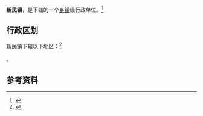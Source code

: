 {{中国乡级行政区|52/03/21/117/000}}

'''新民镇'''，是{{PRC admin/fullname|52/03/21/117/000|3}}下辖的一个[[乡镇|乡镇]]级行政单位。<ref>{{PRC admin/ref sgc|{{PRC admin/parent|52/03/21/117/000}}}}</ref>

== 行政区划 ==

新民镇下辖以下地区：<ref>{{PRC admin/ref sgc|52/03/21/117/000}}</ref>

{{PRC admin/children|52/03/21/117/000}}。

== 参考资料 ==

{{reflist}}

{{行政区划小作品}}
{{PRC admin/navcat|52/03/21/117/000}}